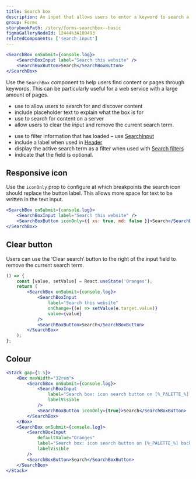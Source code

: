 ```yaml
---
title: Search box
description: An input that allows users to enter a keyword to search a website for specific content.
group: Forms
storybookPath: /story/forms-searchbox--basic
figmaGalleryNodeId: 12444%3A100493
relatedComponents: ['search-input']
---
```


```jsx live
<SearchBox onSubmit={console.log}>
	<SearchBoxInput label="Search this website" />
	<SearchBoxButton>Search</SearchBoxButton>
</SearchBox>
```

Use the `SearchBox` component to help users find content or pages through keywords. This can be particularly useful for a web service with a large amount of pages.

<DoHeading />

- use to allow users to search for and discover content
- include placeholder text to explain what the box is for
- use to search for content on a server
- allow users to clear the input and remove the current search term.

<DontHeading />

- use to filter information that has loaded – use [SearchInput](/components/search-input)
- include a label when used in [Header](/components/header)
- display the active search term as a filter when used with [Search filters](/patterns/search-filters)
- indicate that the field is optional.

## Responsive icon

Use the `iconOnly` prop to configure at which breakpoints the search icon should replace the button label. This allows more space for text to be written in the text input.

```jsx live
<SearchBox onSubmit={console.log}>
	<SearchBoxInput label="Search this website" />
	<SearchBoxButton iconOnly={{ xs: true, md: false }}>Search</SearchBoxButton>
</SearchBox>
```

## Clear button

Users can use the ‘Clear search’ button to the right of the input field to remove the current search term.

```jsx live
() => {
	const [value, setValue] = React.useState('Oranges');
	return (
		<SearchBox onSubmit={console.log}>
			<SearchBoxInput
				label="Search this website"
				onChange={(e) => setValue(e.target.value)}
				value={value}
			/>
			<SearchBoxButton>Search</SearchBoxButton>
		</SearchBox>
	);
};
```

## Colour

```jsx live colorSection
<Stack gap={1.5}>
	<Box maxWidth="32rem">
		<SearchBox onSubmit={console.log}>
			<SearchBoxInput
				label="Search box: icon search button on [%_PALETTE_%] background"
				labelVisible
			/>
			<SearchBoxButton iconOnly={true}>Search</SearchBoxButton>
		</SearchBox>
	</Box>
	<SearchBox onSubmit={console.log}>
		<SearchBoxInput
			defaultValue="Oranges"
			label="Search box: icon search button on [%_PALETTE_%] background"
			labelVisible
		/>
		<SearchBoxButton>Search</SearchBoxButton>
	</SearchBox>
</Stack>
```
